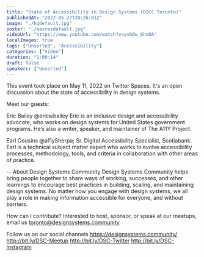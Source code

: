 ```yaml
---
title: "State of Accessibility in Design Systems (DSCC Toronto)"
publishedAt: "2022-05-27T20:26:01Z"
image: "./hqdefault.jpg"
poster: "./maxresdefault.jpg"
videoUrl: "https://www.youtube.com/watch?v=yvbQw_6hoOA"
localImages: true
tags: ["Unsorted", "Accessibility"]
categories: ["Video"]
duration: "1:00:14"
draft: false
speakers: ["Unsorted"]
---
```


This event took place on May 11, 2022 on Twitter Spaces. It's an open discussion about the state of accessibility in design systems.

Meet our guests:

Eric Bailey @ericwbailey
Eric is an inclusive design and accessibility advocate, who works on design systems for United States government programs. He’s also a writer, speaker, and maintainer of The A11Y Project.

Earl Cousins @a11ySherpa; Sr. Digital Accessibility Specialist, Scotiabank.
Earl is a technical subject matter expert who works to evolve accessibility processes, methodology, tools, and criteria in collaboration with other areas of practice.

--
About Design Systems Community
Design Systems Community helps bring people together to share ways of working, successes, and other learnings to encourage best practices in building, scaling, and maintaining design systems. No matter how you engage with design systems, we all play a role in making information accessible for everyone, and without barriers.

How can I contribute?
Interested to host, sponsor, or speak at our meetups, email us toronto@designsystems.community

Follow us on our social channels
https://designsystems.community/
http://bit.ly/DSC-Meetup
http://bit.ly/DSC-Twitter
http://bit.ly/DSC-Instagram
